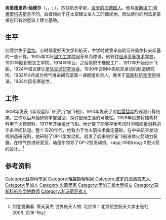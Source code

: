 '''弗里德里希·灿德尔'''（{{lang-ru|Фридрих Артурович Цандер}}，{{lang-de|Friedrich Arturowitsch Zander}}，{{lang-lv|Frīdrihs Canders}}; {{bd|1887年|8月11日|1933年|3月28日}}），苏联航天学家，[[波罗的海德国人|波罗的海德国人]]。他与[[康斯坦丁·齊奧爾科夫斯基|康斯坦丁·齊奧爾科夫斯基]]不同，后者倾向于在太空建立全人工的殖民地，而灿德尔的想法是直接在已有的星球上建立基地。

==生平==
灿德尔生于[[里加|里加]]，小时候爱好天文学和航天，中学时就曾亲自验证齐奥尔科夫斯基的一些计算。1905年10月[[里加工業大學|里加工学院]]因革命而停课，他转往[[但泽高等技术学校|但泽高等技术学校]]，1907年回到里加工学院，1914年毕业。之后供职于橡胶工厂，1917年开始设计飞船，1924年倡议建立[[星际交通研究协会|星际交通研究协会]]。1930年调到中央航空发动机制造研究所。1932年4月成为喷气推进研究室第一课题组负责人。晚年于[[莫斯科航空学院|莫斯科航空学院]]授课，1933年因伤寒逝世。

==工作==
1908年发表《实现星际飞行的宇宙飞船》，1910年发表了对[[哈雷彗星|哈雷彗星]]的观测计算结果。工作以后开始研究宇宙温室，探讨密闭生活的可能性。1909年设想将结构材料用于火箭燃料，1917年开始设计飞船。他计算了能够平衡考虑时间和能量消耗的宇宙空间轨道。整个1920年代，他致力于为火箭技术奠定基础。在中央航空发动机制造研究所，他研制了OP-1型发动机，启发了后来的宇宙飞船液体火箭动力装置。在喷气推进研究室，灿德尔领导了OP-2型发动机、гирд-09和гирд-X型火箭的设计。<ref>刘登锐编著. 擎天英杰 世界航天人物. 北京市：北京航空航天大学出版社, 2003. 页16-18</ref>

==参考资料==
{{reflist}}

{{Authority control}}
{{DEFAULTSORT:Zander, Friedrich}}
{{Authority control}}
[[Category:蘇聯科學家|Category:蘇聯科學家]]
[[Category:俄羅斯發明家|Category:俄羅斯發明家]]
[[Category:波罗的海德意志人|Category:波罗的海德意志人]]
[[Category:里加人|Category:里加人]]
[[Category:火箭學家|Category:火箭學家]]
[[Category:里加工業大學校友|Category:里加工業大學校友]]
[[Category:莫斯科航空学院教师|Category:莫斯科航空学院教师]]
[[Category:利沃尼亚省人|Category:利沃尼亚省人]]